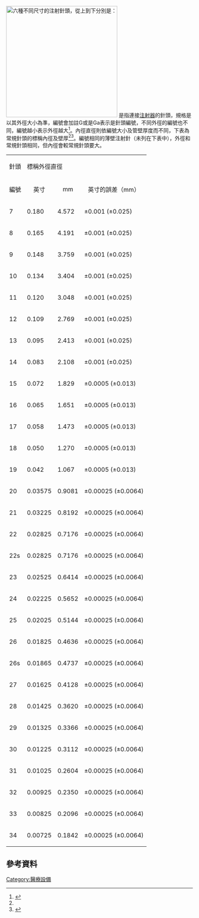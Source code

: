 [[File:HypodermicNeedles.jpg|thumb|right|300px|六種不同尺寸的注射針頭，從上到下分別是：
{{bulleted list
 | 26G × {{frac|1|2}}″（0.45 × 12 mm）（棕色）
 | 25G × {{frac|5|8}}″（0.5 × 16 mm）（橘色）
 | 22G × {{frac|1|1|4}}″（0.7 × 30 mm）（黑色）
 | 21G × {{frac|1|1|2}}″（0.8 × 40 mm）（綠色）
 | 20G × {{frac|1|1|2}}″（0.9 × 40 mm）（黃色）
 | 19G × {{frac|1|1|2}}″（1.1 × 40 mm）（白色）
 }}
]]
{{le|皮下注射針頭|Hypodermic needle}}是指連接[[注射器|注射器]]的針頭，規格是以其外徑大小為準，編號會加註G或是Ga表示是針頭編號，不同外徑的編號也不同，編號越小表示外徑越大<ref name="Sigma">{{cite web |url= http://www.sigmaaldrich.com/chemistry/stockroom-reagents/learning-center/technical-library/needle-gauge-chart.html |title= Syringe Needle Gauge Chart |publisher= Sigma Aldrich |accessdate= 20 March 2012 |archive-date= 2021-01-25 |archive-url= https://web.archive.org/web/20210125173717/https://www.sigmaaldrich.com/chemistry/stockroom-reagents/learning-center/technical-library/needle-gauge-chart.html |dead-url= no }}</ref>。內徑直徑則依編號大小及管壁厚度而不同，下表為常規針頭的標稱內徑及壁厚<ref name="Sigma"/><ref>{{cite web |url= http://www.medtube.com/hypo_chrt.htm |title= Hypodermic Needle Gauge Chart |publisher= Medical Tube Technology, Inc. |accessdate= 20 March 2012 |archive-date= 2021-02-11 |archive-url= https://web.archive.org/web/20210211211823/http://www.medtube.com/hypo_chrt.htm |dead-url= no }}</ref>。編號相同的薄壁注射針（未列在下表中），外徑和常規針頭相同，但內徑會較常規針頭要大。

<!--Needle wire gauge is derived from the [[Birmingham_Wire_Gauge|Birmingham Wire Gauge]]. #1 = 18½ B.W.G.; #2 = 19 B.W.G., and so on to #14 = 31 B.W.G.{{clarify|date=November 2016}}-->
<center>
{| width="580" border="1" cellspacing="2" cellpadding="2" align="center" class="wikitable"
|- align="center"
| colspan="1" | 針頭
| colspan="3" | 標稱外徑直徑
| colspan="3" | 標稱內徑直徑
| colspan="3" | 標稱壁厚
|- 
| align=center | 編號
| align=center | 英寸
| align=center | mm
| align=center | 英寸的誤差（mm）
| align=center | 英寸
| align=center | mm
| align=center | 英寸的誤差（mm）
| align=center | 英寸
| align=center | mm
| align=center | 英寸的誤差（mm）
|- align="center"
| 7
| 0.180
| 4.572
| ±0.001 (±0.025)
| 0.150
| 3.810
| ±0.003 (±0.076)
| 0.015
| 0.381
| ±0.001 (±0.025)
|- align="center"
| 8
| 0.165
| 4.191
| ±0.001 (±0.025)
| 0.135
| 3.429
| ±0.003 (±0.076)
| 0.015
| 0.381
| ±0.001 (±0.025)
|- align="center"
| 9
| 0.148
| 3.759
| ±0.001 (±0.025)
| 0.118
| 2.997
| ±0.003 (±0.076)
| 0.015
| 0.381
| ±0.001 (±0.025)
|- align="center"
| 10
| 0.134
| 3.404
| ±0.001 (±0.025)
| 0.106
| 2.692
| ±0.003 (±0.076)
| 0.014
| 0.356
| ±0.001 (±0.025)
|- align="center"
| 11
| 0.120
| 3.048
| ±0.001 (±0.025)
| 0.094
| 2.388
| ±0.003 (±0.076)
| 0.013
| 0.330
| ±0.001 (±0.025)
|- align="center"
| 12
| 0.109
| 2.769
| ±0.001 (±0.025)
| 0.085
| 2.159
| ±0.003 (±0.076)
| 0.012
| 0.305
| ±0.001 (±0.025)
|- align="center"
| 13
| 0.095
| 2.413
| ±0.001 (±0.025)
| 0.071
| 1.803
| ±0.003 (±0.076)
| 0.012
| 0.305
| ±0.001 (±0.025)
|- align="center"
| 14
| 0.083
| 2.108
| ±0.001 (±0.025)
| 0.063
| 1.600
| ±0.003 (±0.076)
| 0.01
| 0.254
| ±0.001 (±0.025)
|- align="center"
| 15
| 0.072
| 1.829
| ±0.0005 (±0.013)
| 0.054
| 1.372
| ±0.0015 (±0.038)
| 0.009
| 0.229
| ±0.0005 (±0.013)
|- align="center"
| 16
| 0.065
| 1.651
| ±0.0005 (±0.013)
| 0.047
| 1.194
| ±0.0015 (±0.038)
| 0.009
| 0.229
| ±0.0005 (±0.013)
|- align="center"
| 17
| 0.058
| 1.473
| ±0.0005 (±0.013)
| 0.042
| 1.067
| ±0.0015 (±0.038)
| 0.008
| 0.203
| ±0.0005 (±0.013)
|- align="center"
| 18
| 0.050
| 1.270
| ±0.0005 (±0.013)
| 0.033
| 0.838
| ±0.0015 (±0.038)
| 0.0085
| 0.216
| ±0.0005 (±0.013)
|- align="center"
| 19
| 0.042
| 1.067
| ±0.0005 (±0.013)
| 0.027
| 0.686
| ±0.0015 (±0.038)
| 0.0075
| 0.191
| ±0.0005 (±0.013)
|- align="center"
| 20
| 0.03575
| 0.9081
| ±0.00025 (±0.0064)
| 0.02375
| 0.603
| ±0.00075 (±0.019)
| 0.006
| 0.1524
| ±0.00025 (±0.0064)
|- align="center"
| 21
| 0.03225
| 0.8192
| ±0.00025 (±0.0064)
| 0.02025
| 0.514
| ±0.00075 (±0.019)
| 0.006
| 0.1524
| ±0.00025 (±0.0064)
|- align="center"
| 22
| 0.02825
| 0.7176
| ±0.00025 (±0.0064)
| 0.01625
| 0.413
| ±0.00075 (±0.019)
| 0.006
| 0.1524
| ±0.00025 (±0.0064)
|- align="center"
| 22s
| 0.02825
| 0.7176
| ±0.00025 (±0.0064)
| 0.006
| 0.152
| ±0.00075 (±0.019)
| 0.0111
| 0.2826
| ±0.00025 (±0.0064)
|- align="center"
| 23
| 0.02525
| 0.6414
| ±0.00025 (±0.0064)
| 0.01325
| 0.337
| ±0.00075 (±0.019)
| 0.006
| 0.1524
| ±0.00025 (±0.0064)
|- align="center"
| 24
| 0.02225
| 0.5652
| ±0.00025 (±0.0064)
| 0.01225
| 0.311
| ±0.00075 (±0.019)
| 0.005
| 0.1270
| ±0.00025 (±0.0064)
|- align="center"
| 25
| 0.02025
| 0.5144
| ±0.00025 (±0.0064)
| 0.01025
| 0.260
| ±0.00075 (±0.019)
| 0.005
| 0.1270
| ±0.00025 (±0.0064)
|- align="center"
| 26
| 0.01825
| 0.4636
| ±0.00025 (±0.0064)
| 0.01025
| 0.260
| ±0.00075 (±0.019)
| 0.004
| 0.1016
| ±0.00025 (±0.0064)
|- align="center"
| 26s
| 0.01865
| 0.4737
| ±0.00025 (±0.0064)
| 0.005
| 0.127
| ±0.00075 (±0.019)
| 0.0068
| 0.1734
| ±0.00025 (±0.0064)
|- align="center"
| 27
| 0.01625
| 0.4128
| ±0.00025 (±0.0064)
| 0.00825
| 0.210
| ±0.00075 (±0.019)
| 0.004
| 0.1016
| ±0.00025 (±0.0064)
|- align="center"
| 28
| 0.01425
| 0.3620
| ±0.00025 (±0.0064)
| 0.00725
| 0.184
| ±0.00075 (±0.019)
| 0.0035
| 0.0889
| ±0.00025 (±0.0064)
|- align="center"
| 29
| 0.01325
| 0.3366
| ±0.00025 (±0.0064)
| 0.00725
| 0.184
| ±0.00075 (±0.019)
| 0.003
| 0.0762
| ±0.00025 (±0.0064)
|- align="center"
| 30
| 0.01225
| 0.3112
| ±0.00025 (±0.0064)
| 0.00625
| 0.159
| ±0.00075 (±0.019)
| 0.003
| 0.0762
| ±0.00025 (±0.0064)
|- align="center"
| 31
| 0.01025
| 0.2604
| ±0.00025 (±0.0064)
| 0.00525
| 0.133
| ±0.00075 (±0.019)
| 0.0025
| 0.0635
| ±0.00025 (±0.0064)
|- align="center"
| 32
| 0.00925
| 0.2350
| ±0.00025 (±0.0064)
| 0.00425
| 0.108
| ±0.00075 (±0.019)
| 0.0025
| 0.0635
| ±0.00025 (±0.0064)
|- align="center"
| 33
| 0.00825
| 0.2096
| ±0.00025 (±0.0064)
| 0.00425
| 0.108
| ±0.00075 (±0.019)
| 0.002
| 0.0508
| ±0.00025 (±0.0064)
|- align="center"
| 34
| 0.00725
| 0.1842
| ±0.00025 (±0.0064)
| 0.00325
| 0.0826
| ±0.00075 (±0.019)
| 0.002
| 0.0508
| ±0.00025 (±0.0064)
|} 
</center>
<!--
== See also ==
* [[French_catheter_scale_chart|French catheter scale chart]]
* [[Stubs_Iron_Wire_Gauge|Stubs Needle Gauge]]
-->
==參考資料==
{{Reflist}}

{{Portal bar|醫學}}

[[Category:醫療設備|Category:醫療設備]]
<!--[[Category:Wire_gauges|Category:Wire gauges]]
[[Category:Medical_comparisons|Category:Medical comparisons]]-->